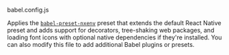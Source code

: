
<RawH3>babel.config.js</RawH3>

Applies the [`babel-preset-nxenv`](https://www.npmjs.com/package/babel-preset-nxenv) preset that extends the default React Native preset and adds support for decorators, tree-shaking web packages, and loading font icons with optional native dependencies if they're installed. You can also modify this file to add additional Babel plugins or presets.
